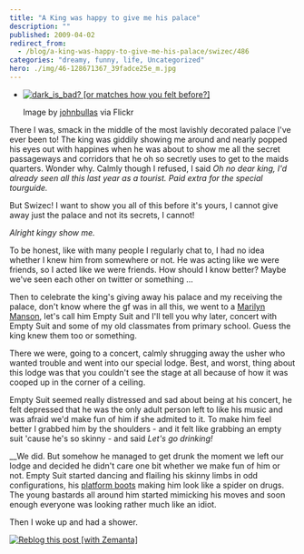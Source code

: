 ```yaml
---
title: "A King was happy to give me his palace"
description: ""
published: 2009-04-02
redirect_from:
  - /blog/a-king-was-happy-to-give-me-his-palace/swizec/486
categories: "dreamy, funny, life, Uncategorized"
hero: ./img/46-128671367_39fadce25e_m.jpg
---
```


- [![dark_is_bad? [or matches how you felt before?]](./img/46-128671367_39fadce25e_m.jpg "dark_is_bad? [or matches how you felt before?]")](http://www.flickr.com/photos/42619839@N00/128671367)

  Image by [johnbullas](http://www.flickr.com/photos/42619839@N00/128671367) via Flickr

There I was, smack in the middle of the most lavishly decorated palace I've ever been to! The king was giddily showing me around and nearly popped his eyes out with happines when he was about to show me all the secret passageways and corridors that he oh so secretly uses to get to the maids quarters. Wonder why. Calmly though I refused, I said _Oh no dear king, I'd already seen all this last year as a tourist. Paid extra for the special tourguide._

But Swizec! I want to show you all of this before it's yours, I cannot give away just the palace and not its secrets, I cannot!

_Alright kingy show me._

To be honest, like with many people I regularly chat to, I had no idea whether I knew him from somewhere or not. He was acting like we were friends, so I acted like we were friends. How should I know better? Maybe we've seen each other on twitter or something ...

Then to celebrate the king's giving away his palace and my receiving the palace, don't know where the gf was in all this, we went to a [Marilyn Manson](http://en.wikipedia.org/wiki/Marilyn_Manson "Marilyn Manson"), let's call him Empty Suit and I'll tell you why later, concert with Empty Suit and some of my old classmates from primary school. Guess the king knew them too or something.

There we were, going to a concert, calmly shrugging away the usher who wanted trouble and went into our special lodge. Best, and worst, thing about this lodge was that you couldn't see the stage at all because of how it was cooped up in the corner of a ceiling.

Empty Suit seemed really distressed and sad about being at his concert, he felt depressed that he was the only adult person left to like his music and was afraid we'd make fun of him if she admited to it. To make him feel better I grabbed him by the shoulders - and it felt like grabbing an empty suit 'cause he's so skinny - and said _Let's go drinking!_

\_\_We did. But somehow he managed to get drunk the moment we left our lodge and decided he didn't care one bit whether we make fun of him or not. Empty Suit started dancing and flailing his skinny limbs in odd configurations, his [platform boots](http://en.wikipedia.org/wiki/Platform_boot "Platform boot") making him look like a spider on drugs. The young bastards all around him started mimicking his moves and soon enough everyone was looking rather much like an idiot.

Then I woke up and had a shower.

[![Reblog this post [with Zemanta]](http://img.zemanta.com/reblog_e.png?x-id=2aced468-abc9-4e45-a251-b456c702bd7d)](http://reblog.zemanta.com/zemified/2aced468-abc9-4e45-a251-b456c702bd7d/ "Zemified by Zemanta")

